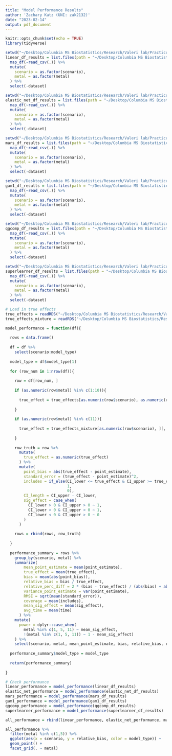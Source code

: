 ```yaml
---
title: "Model Performance Results"
author: 'Zachary Katz (UNI: zak2132)'
date: "2023-02-14"
output: pdf_document
---
```


```r
knitr::opts_chunk$set(echo = TRUE)
library(tidyverse)
```

```r
setwd("~/Desktop/Columbia MS Biostatistics/Research/Valeri lab/Practicum/Model results/Linear")
linear_df_results = list.files(path = "~/Desktop/Columbia MS Biostatistics/Research/Valeri lab/Practicum/Model results/Linear/", pattern = "*.csv") %>% 
  map_df(~read_csv(.)) %>% 
  mutate(
    scenario = as.factor(scenario),
    metal = as.factor(metal)
  ) %>% 
  select(-dataset)
```

```r
setwd("~/Desktop/Columbia MS Biostatistics/Research/Valeri lab/Practicum/Model results/Elastic Net")
elastic_net_df_results = list.files(path = "~/Desktop/Columbia MS Biostatistics/Research/Valeri lab/Practicum/Model results/Elastic Net/", pattern = "*.csv") %>% 
  map_df(~read_csv(.)) %>% 
  mutate(
    scenario = as.factor(scenario),
    metal = as.factor(metal)
  ) %>% 
  select(-dataset)
```

```r
setwd("~/Desktop/Columbia MS Biostatistics/Research/Valeri lab/Practicum/Model results/MARS")
mars_df_results = list.files(path = "~/Desktop/Columbia MS Biostatistics/Research/Valeri lab/Practicum/Model results/MARS/", pattern = "*.csv") %>%
  map_df(~read_csv(.)) %>%
  mutate(
    scenario = as.factor(scenario),
    metal = as.factor(metal)
  ) %>%
  select(-dataset)
```

```r
setwd("~/Desktop/Columbia MS Biostatistics/Research/Valeri lab/Practicum/Model results/GAM1/")
gam1_df_results = list.files(path = "~/Desktop/Columbia MS Biostatistics/Research/Valeri lab/Practicum/Model results/GAM1/", pattern = "*.csv") %>%
  map_df(~read_csv(.)) %>%
  mutate(
    scenario = as.factor(scenario),
    metal = as.factor(metal)
  ) %>%
  select(-dataset)
```

```r
setwd("~/Desktop/Columbia MS Biostatistics/Research/Valeri lab/Practicum/Model results/Quantile G-Computation/")
qgcomp_df_results = list.files(path = "~/Desktop/Columbia MS Biostatistics/Research/Valeri lab/Practicum/Model results/Quantile G-Computation/", pattern = "*.csv") %>%
  map_df(~read_csv(.)) %>%
  mutate(
    scenario = as.factor(scenario),
    metal = as.factor(metal)
  ) %>%
  select(-dataset)
```

```r
setwd("~/Desktop/Columbia MS Biostatistics/Research/Valeri lab/Practicum/Model results/SuperLearner/")
superlearner_df_results = list.files(path = "~/Desktop/Columbia MS Biostatistics/Research/Valeri lab/Practicum/Model results/SuperLearner/", pattern = "*.csv") %>%
  map_df(~read_csv(.)) %>%
  mutate(
    scenario = as.factor(scenario),
    metal = as.factor(metal)
  ) %>%
  select(-dataset)
```

```r
# Load in true effects
true_effects = readRDS("~/Desktop/Columbia MS Biostatistics/Research/Valeri lab/Practicum/true_effects.RDS")
true_effects_mixture = readRDS("~/Desktop/Columbia MS Biostatistics/Research/Valeri lab/Practicum/true_effects_mixture.RDS")
```

```r
model_performance = function(df){
  
  rows = data.frame()
  
  df = df %>% 
    select(scenario:model_type)
  
  model_type = df$model_type[1]
  
  for (row_num in 1:nrow(df)){
    
    row = df[row_num, ]
    
    if (as.numeric(row$metal) %in% c(1:10)){
    
      true_effect = true_effects[as.numeric(row$scenario), as.numeric(row$metal) + 1]
    
    }
    
    if (as.numeric(row$metal) %in% c(11)){
    
      true_effect = true_effects_mixture[as.numeric(row$scenario), ][, 2]
    
    }
    
    row_truth = row %>%
      mutate(
        true_effect = as.numeric(true_effect)
      ) %>%
      mutate(
        point_bias = abs(true_effect - point_estimate),
        standard_error = (true_effect - point_estimate)^2,
        includes = if_else(CI_lower <= true_effect & CI_upper >= true_effect,
                           1,
                           0),
        CI_length = CI_upper - CI_lower,
        sig_effect = case_when(
          CI_lower > 0 & CI_upper > 0 ~ 1,
          CI_lower < 0 & CI_upper < 0 ~ 1,
          CI_lower < 0 & CI_upper > 0 ~ 0
        )
      )
    
    rows = rbind(rows, row_truth)
    
  }
  
  performance_summary = rows %>% 
    group_by(scenario, metal) %>%
    summarize(
        mean_point_estimate = mean(point_estimate),
        true_effect = mean(true_effect),
        bias = mean(abs(point_bias)),
        relative_bias = bias / true_effect,
        relative_perc_diff = 2 * (bias - true_effect) / (abs(bias) + abs(true_effect)),
        variance_point_estimate = var(point_estimate),
        RMSE = sqrt(mean(standard_error)),
        coverage = mean(includes),
        mean_sig_effect = mean(sig_effect),
        avg_time = mean(time)
      ) %>%
    mutate(
      power = dplyr::case_when(
        metal %in% c(1, 5, 11) ~ mean_sig_effect,
        !(metal %in% c(1, 5, 11)) ~ 1 - mean_sig_effect)
    ) %>% 
    select(scenario, metal, mean_point_estimate, bias, relative_bias, relative_perc_diff, variance_point_estimate, RMSE, coverage, power, avg_time)
  
  performance_summary$model_type = model_type
  
  return(performance_summary)
  
}
```

```r
# Check performance
linear_performance = model_performance(linear_df_results)
elastic_net_performance = model_performance(elastic_net_df_results)
mars_performance = model_performance(mars_df_results)
gam1_performance = model_performance(gam1_df_results)
qgcomp_performance = model_performance(qgcomp_df_results)
superlearner_performance = model_performance(superlearner_df_results)

all_performance = rbind(linear_performance, elastic_net_performance, mars_performance, gam1_performance, qgcomp_performance, superlearner_performance)

all_performance %>% 
  filter(metal %in% c(1,5)) %>% 
  ggplot(aes(x = scenario, y = relative_bias, color = model_type)) + 
  geom_point() + 
  facet_grid(. ~ metal)
```



